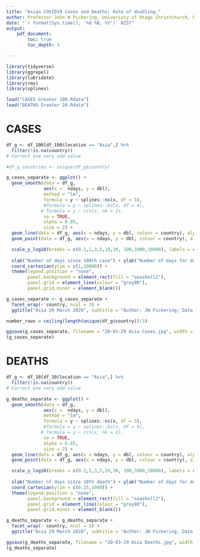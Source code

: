 ```yaml
---
title: "Asian COVID19 Cases and Deaths; Rate of doubling."
author: Professor John W Pickering, Univeristy of Otago Christchurch, New Zealand
date: "`r format(Sys.time(), '%d %B, %Y')` NZST"
output:
    pdf_document:
        toc: true
        toc_depth: 3

---
```

```r
library(tidyverse)
library(ggrepel)
library(lubridate)
library(rms)
library(splines)

load("CASES Greater 100.Rdata")
load("DEATHS Greater 10.Rdata")


```
\newpage  

# CASES
```r

df_g <- df_100[df_100$location == "Asia",] %>% 
  filter(!is.na(country))
# Correct one very odd value

#df_g_countries <- unique(df_g$country) 
```


```r


g_cases_separate <- ggplot() +
  geom_smooth(data = df_g, 
              aes(x =  ndays, y = dbl), 
              method = "lm",
              formula = y ~ splines::ns(x, df = 3),
              #formula = y ~ splines::bs(x, df = 4),
             # formula = y ~ rcs(x, nk = 2),
              se = TRUE,
              alpha = 0.85, 
              size = 2) +
  geom_line(data = df_g, aes(x = ndays, y = dbl, colour = country), alpha = 0.6, size = 0.5) +
  geom_point(data = df_g, aes(x = ndays, y = dbl, colour = country), alpha = 0.6, size = 0.5) +

  scale_y_log10(breaks = c(0.1,1,3,5,10,30, 100,1000,10000), labels = c("0.1","1","3" ,"5", "10", "30","100","1000","10000")) +
  
  xlab("Number of days since 100th case") + ylab("Number of days for doubling") +
  coord_cartesian(ylim = c(1,10000)) +
  theme(legend.position = "none",
        panel.background = element_rect(fill = "seashell2"),
        panel.grid = element_line(colour = "grey80"),
        panel.grid.minor = element_blank()) 

g_cases_separate <- g_cases_separate + 
  facet_wrap(~ country, ncol = 3) + 
  ggtitle("Asia 29 March 2020", subtitle = "Author: JW Pickering; Data: John Hopkins University")

number_rows = ceiling(length(unique(df_g$country))/3)

ggsave(g_cases_separate, filename = "20-03-29 Asia Cases.jpg", width = 210  , height = 20 + 40 * number_rows, units = "mm")
(g_cases_separate)
```

\newpage
# DEATHS
```r

df_g <- df_10[df_10$location == "Asia",] %>% 
  filter(!is.na(country))
# Correct one very odd value

```

```r

g_deaths_separate <- ggplot() +
  geom_smooth(data = df_g, 
              aes(x =  ndays, y = dbl), 
              method = "lm",
              formula = y ~ splines::ns(x, df = 3),
              #formula = y ~ splines::bs(x, df = 4),
             # formula = y ~ rcs(x, nk = 2),
              se = TRUE,
              alpha = 0.85, 
              size = 2) +
  geom_line(data = df_g, aes(x = ndays, y = dbl, colour = country), alpha = 0.6, size = 0.5) +
  geom_point(data = df_g, aes(x = ndays, y = dbl, colour = country), alpha = 0.6, size = 0.5) +

  scale_y_log10(breaks = c(0.1,1,3,5,10,30, 100,1000,10000), labels = c("0.1","1","3" ,"5", "10", "30","100","1000","10000")) +
  
  xlab("Number of days since 10th death") + ylab("Number of days for doubling") +
  coord_cartesian(ylim = c(0.25,1000)) +
  theme(legend.position = "none",
        panel.background = element_rect(fill = "seashell2"),
        panel.grid = element_line(colour = "grey80"),
        panel.grid.minor = element_blank()) 

g_deaths_separate <- g_deaths_separate + 
  facet_wrap(~ country, ncol = 3) + 
  ggtitle("Asia 29 March 2020", subtitle = "Author: JW Pickering; Data: John Hopkins University")

ggsave(g_deaths_separate, filename = "20-03-29 Asia Deaths.jpg", width = 210  , height = 20 + 40 * number_rows , units = "mm")
(g_deaths_separate)
```
